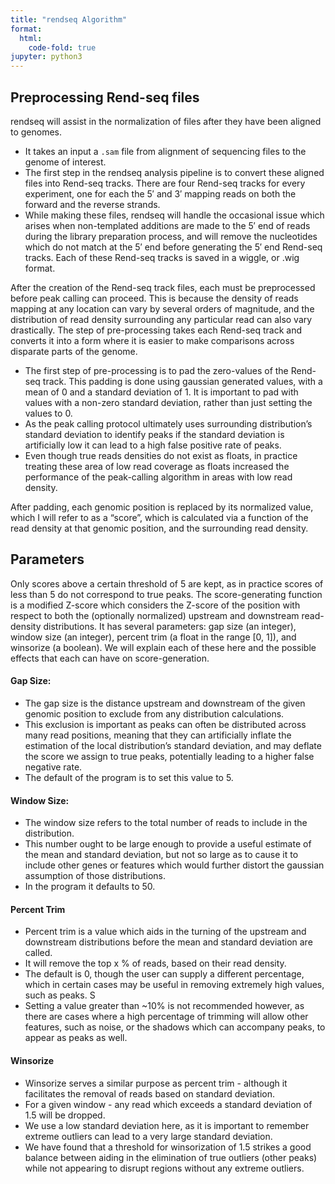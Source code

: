 ```yaml
---
title: "rendseq Algorithm"
format:
  html:
    code-fold: true
jupyter: python3
---
```


## Preprocessing Rend-seq files

rendseq will assist in the normalization of files after they have been aligned to genomes.

- It takes an input a `.sam` file from alignment of sequencing files to the genome of interest.
- The first step in the rendseq analysis pipeline is to convert these aligned files into Rend-seq tracks.  There are four Rend-seq tracks for every experiment, one for each the 5′ and 3′ mapping reads on both the forward and the reverse strands.
- While making these files, rendseq will handle the occasional issue which arises when non-templated additions are made to the 5′ end of reads during the library preparation process, and will remove the nucleotides which do not match at the 5′ end before generating the 5′ end Rend-seq tracks. Each of these Rend-seq tracks is saved in a wiggle, or .wig format.

After the creation of the Rend-seq track files, each must be preprocessed before peak calling can proceed. This is because the density of reads mapping at any location can vary by several orders of magnitude, and the distribution of read density surrounding any particular read can also vary drastically. The step of pre-processing takes each Rend-seq track and converts it into a form where it is easier to make comparisons across disparate parts of the genome.

- The first step of pre-processing is to pad the zero-values of the Rend-seq track.  This padding is done using gaussian generated values, with a mean of 0 and a standard deviation of 1.  It is important to pad with values with a non-zero standard deviation, rather than just setting the values to 0.
- As the peak calling protocol ultimately uses surrounding distribution's standard deviation to identify peaks if the standard deviation is artificially low it can lead to a high false positive rate of peaks.
- Even though true reads densities do not exist as floats, in practice treating these area of low read coverage as floats increased the performance of the peak-calling algorithm in areas with low read density.

After padding, each genomic position is replaced by its normalized value, which I will refer to as a “score”, which is calculated via a function of the read density at that genomic position, and the surrounding read density.

## Parameters

Only scores above a certain threshold of 5 are kept, as in practice scores of less than 5 do not correspond to true peaks. The score-generating function is a modified Z-score which considers the Z-score of the position with respect to both the (optionally normalized) upstream and downstream read-density distributions. It has several parameters: gap size (an integer), window size (an integer), percent trim (a float in the range [0, 1]), and winsorize (a boolean). We will explain each of these here and the possible effects that each can have on score-generation.

#### Gap Size:
- The gap size is the distance upstream and downstream of the given genomic position to exclude from any distribution calculations.
- This exclusion is important as peaks can often be distributed across many read positions, meaning that they can artificially inflate the estimation of the local distribution’s standard deviation, and may deflate the score we assign to true peaks, potentially leading to a higher false negative rate.
- The default of the program is to set this value to 5.

#### Window Size:
- The window size refers to the total number of reads to include in the distribution.
- This number ought to be large enough to provide a useful estimate of the mean and standard deviation, but not so large as to cause it to include other genes or features which would further distort the gaussian assumption of those distributions.
- In the program it defaults to 50.

#### Percent Trim
- Percent trim is a value which aids in the turning of the upstream and downstream distributions before the mean and standard deviation are called.
- It will remove the top x % of reads, based on their read density.
- The default is 0, though the user can supply a different percentage, which in certain cases may be useful in removing extremely high values, such as peaks. S
- Setting a value greater than ~10% is not recommended however, as there are cases where a high percentage of trimming will allow other features, such as noise, or the shadows which can accompany peaks, to appear as peaks as well.

#### Winsorize
- Winsorize serves a similar purpose as percent trim - although it facilitates the removal of reads based on standard deviation.
- For a given window - any read which exceeds a standard deviation of 1.5 will be dropped.
- We use a low standard deviation here, as it is important to remember extreme outliers can lead to a very large standard deviation.
- We have found that a threshold for winsorization of 1.5 strikes a good balance between aiding in the elimination of true outliers (other peaks) while not appearing to disrupt regions without any extreme outliers.

